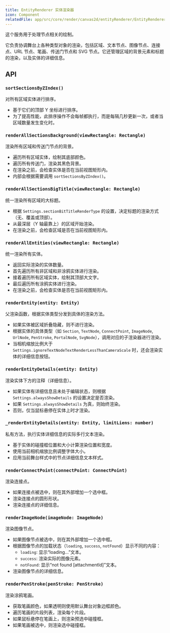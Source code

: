 ```yaml
---
title: EntityRenderer 实体渲染器
icon: Component
relatedFile: app/src/core/render/canvas2d/entityRenderer/EntityRenderer.tsx
---
```


这个服务用于处理节点相关的绘制。

它负责协调舞台上各种类型对象的渲染，包括区域、文本节点、图像节点、连接点、URL 节点、笔画、传送门节点和 SVG 节点。它还管理区域的背景元素和标题的渲染，以及实体的详细信息。

## API

### `sortSectionsByZIndex()`

对所有区域实体进行排序。

- 基于它们的顶部 Y 坐标进行排序。
- 为了提高性能，此排序操作不会每帧都执行，而是每隔几秒更新一次，或者当区域数量发生变化时。

### `renderAllSectionsBackground(viewRectangle: Rectangle)`

渲染所有区域和传送门节点的背景。

- 遍历所有区域实体，绘制其底部颜色。
- 遍历所有传送门，渲染其黑色背景。
- 在渲染之前，会检查实体是否在当前视图矩形内。
- 内部会根据需要调用 `sortSectionsByZIndex()`。

### `renderAllSectionsBigTitle(viewRectangle: Rectangle)`

统一渲染所有区域的大标题。

- 根据 `Settings.sectionBitTitleRenderType` 的设置，决定标题的渲染方式（无、覆盖或顶部）。
- 从最深层（Y 轴最靠上）的区域开始渲染。
- 在渲染之前，会检查区域是否在当前视图矩形内。

### `renderAllEntities(viewRectangle: Rectangle)`

统一渲染所有实体。

- 返回实际渲染的实体数量。
- 首先遍历所有非区域和非涂鸦实体进行渲染。
- 接着遍历所有区域实体，绘制其顶部大文字。
- 最后遍历所有涂鸦实体进行渲染。
- 在渲染之前，会检查实体是否在当前视图矩形内。

### `renderEntity(entity: Entity)`

父渲染函数，根据实体类型分发到具体的渲染方法。

- 如果实体被区域折叠隐藏，则不进行渲染。
- 根据实体的具体类型（如 `Section`, `TextNode`, `ConnectPoint`, `ImageNode`, `UrlNode`, `PenStroke`, `PortalNode`, `SvgNode`），调用对应的子渲染器进行渲染。
- 当相机缩放比例大于 `Settings.ignoreTextNodeTextRenderLessThanCameraScale` 时，还会渲染实体的详细信息按钮。

### `renderEntityDetails(entity: Entity)`

渲染实体下方的注释（详细信息）。

- 如果实体有详细信息且未处于编辑状态，则根据 `Settings.alwaysShowDetails` 的设置决定是否渲染。
- 如果 `Settings.alwaysShowDetails` 为真，则始终渲染。
- 否则，仅当鼠标悬停在实体上时才渲染。

### `_renderEntityDetails(entity: Entity, limitLiens: number)`

私有方法，执行实体详细信息的实际多行文本渲染。

- 基于实体的碰撞框位置和大小计算渲染位置和宽度。
- 使用当前相机缩放比例调整字体大小。
- 应用当前舞台样式中的节点详细信息文本样式。

### `renderConnectPoint(connectPoint: ConnectPoint)`

渲染连接点。

- 如果连接点被选中，则在其外部增加一个选中框。
- 渲染连接点的圆形形状。
- 渲染连接点的详细信息。

### `renderImageNode(imageNode: ImageNode)`

渲染图像节点。

- 如果图像节点被选中，则在其外部增加一个选中框。
- 根据图像节点的加载状态（`loading`, `success`, `notFound`）显示不同的内容：
    - `loading`: 显示“loading...”文本。
    - `success`: 渲染实际的图像元素。
    - `notFound`: 显示“not found [attachmentId]”文本。
- 渲染图像节点的详细信息。

### `renderPenStroke(penStroke: PenStroke)`

渲染涂鸦笔画。

- 获取笔画颜色，如果透明则使用默认舞台对象边框颜色。
- 遍历笔画的片段列表，渲染每个片段。
- 如果鼠标悬停在笔画上，则渲染预选中碰撞框。
- 如果笔画被选中，则渲染选中碰撞框。
